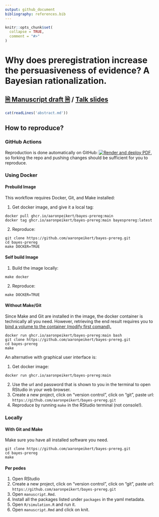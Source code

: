 ```yaml
---
output: github_document
bibliography: references.bib
---
```


<!-- README.md is generated from README.Rmd. Please edit that file -->

```r
knitr::opts_chunk$set(
  collapse = TRUE,
  comment = "#>"
)
```

# Why does preregistration increase the persuasiveness of evidence? A Bayesian rationalization.

## [🗎 Manuscript draft 🗎](https://aaronpeikert.github.io/bayes-prereg/manuscript.pdf) / [Talk slides](https://aaronpeikert.github.io/bayes-prereg/presentation.html)


```r
cat(readLines('abstract.md'))
```

## How to reproduce?

### GitHub Actions

Reproduction is done automatically on GitHub: [![Render and deploy PDF](https://github.com/aaronpeikert/bayes-prereg/actions/workflows/render-n-deploy-pdf.yml/badge.svg)](https://github.com/aaronpeikert/bayes-prereg/actions/workflows/render-n-deploy-pdf.yml), so forking the repo and pushing changes should be sufficient for you to reproduce.

### Using Docker

#### Prebuild Image

This workflow requires Docker, Git, and Make installed:

1. Get docker image, and give it a local tag:

```
docker pull ghcr.io/aaronpeikert/bayes-prereg:main
docker tag ghcr.io/aaronpeikert/bayes-prereg:main bayesprereg:latest
```

2. Reproduce:

```
git clone https://github.com/aaronpeikert/bayes-prereg.git
cd bayes-prereg
make DOCKER=TRUE
```

#### Self build Image

1. Build the image locally:

```
make docker
```

2. Reproduce:

```
make DOCKER=TRUE
```

#### Without Make/Git

Since Make and Git are installed in the image, the docker container is technically all you need.
However, retrieving the end result requires you to [bind a volume to the container (modify first comand).](https://docs.docker.com/storage/volumes/)

```
docker run ghcr.io/aaronpeikert/bayes-prereg:main bash
git clone https://github.com/aaronpeikert/bayes-prereg.git
cd bayes-prereg
make
```

An alternative with graphical user interface is:

1. Get docker image:

```
docker run ghcr.io/aaronpeikert/bayes-prereg:main
```

2. Use the url and password that is shown to you in the terminal to open RStudio in your web browser.
3. Create a new project, click on "version control", click on "git", paste url: `https://github.com/aaronpeikert/bayes-prereg.git`
4. Reproduce by running `make` in the RStudio terminal (not console!).

### Locally

#### With Git and Make

Make sure you have all installed software you need.

```
git clone https://github.com/aaronpeikert/bayes-prereg.git
cd bayes-prereg
make
```

#### Per pedes

1. Open RStudio
2. Create a new project, click on "version control", click on "git", paste url: `https://github.com/aaronpeikert/bayes-prereg.git`
3. Open `manuscript.Rmd`.
4. Install all the packages listed under `packages` in the yaml metadata.
5. Open `R/simulation.R` and run it.
6. Open `manuscript.Rmd` and click on knit.
